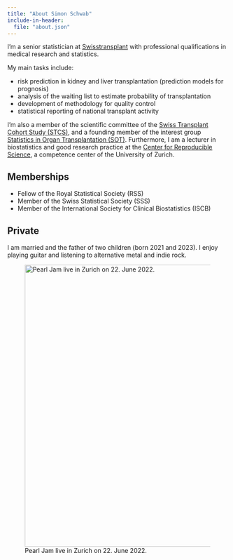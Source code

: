 ```yaml
---
title: "About Simon Schwab"
include-in-header:
  file: "about.json"
---
```


I'm a senior statistician at [Swisstransplant](https://www.swisstransplant.org/) with professional qualifications in medical research and statistics.

My main tasks include: 

-   risk prediction in kidney and liver transplantation (prediction models for prognosis)
-   analysis of the waiting list to estimate probability of transplantation
-   development of methodology for quality control
-   statistical reporting of national transplant activity

I'm also a member of the scientific committee of the [Swiss Transplant Cohort Study (STCS)](https://www.stcs.ch/), and a founding member of the interest group [Statistics in Organ Transplantation (SOT)](https://sites.google.com/view/statistics-in-transplantation/startseite). Furthermore, I am a lecturer in biostatistics and good research practice at the [Center for Reproducible Science](https://www.crs.uzh.ch/), a competence center of the University of Zurich.

## Memberships

-   Fellow of the Royal Statistical Society (RSS)
-   Member of the Swiss Statistical Society (SSS)
-   Member of the International Society for Clinical Biostatistics (ISCB)

## Private

I am married and the father of two children (born 2021 and 2023). I enjoy playing guitar and listening to alternative metal and indie rock.

![Pearl Jam live in Zurich on 22. June 2022.](images/pj_zurich.png){width="6.7in"}
